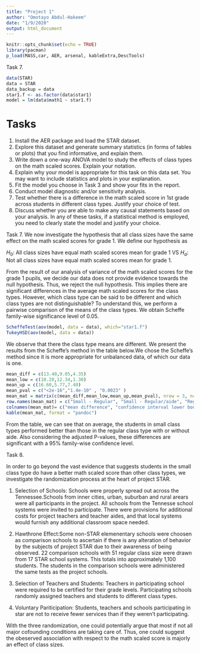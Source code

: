 ```yaml
---
title: "Project 1"
author: "Omotayo Abdul-Hakeem"
date: "1/9/2020"
output: html_document
---
```


```r
knitr::opts_chunk$set(echo = TRUE)
library(pacman)
p_load(MASS,car, AER, arsenal, kableExtra,DescTools)
```
Task 7.

```r
data(STAR)
data = STAR
data_backup = data
star1.f <- as.factor(data$star1)
model = lm(data$math1 ~ star1.f)
```
Tasks
=========
1) Install the AER package and load the STAR dataset.
2) Explore this dataset and generate summary statistics (in forms of tables or plots) that you find informative, and explain them.
3) Write down a one-way ANOVA model to study the effects of class types on the math scaled scores. Explain your notation.
4) Explain why your model is appropriate for this task on this data set. You may want to include statistics and plots in your explanation.
5) Fit the model you choose in Task 3 and show your fits in the report.
6) Conduct model diagnostic and/or sensitivity analysis.
7) Test whether there is a difference in the math scaled score in 1st grade across students in different class types. Justify your choice of test.
8) Discuss whether you are able to make any causal statements based on your analysis.
In any of these tasks, if a statistical method is employed, you need to clearly state the model and justify your choice.


Task 7.
We now investigate the hypothesis that all class sizes have the same effect on the math scaled scores for grade 1. We define our hypothesis as

$H_0$: All class sizes have equal math scaled scores mean for grade 1 VS $H_a$: Not all class sizes have equal math scaled scores mean for grade 1.

From the result of our analysis of variance of the math scaled scores for the grade 1 pupils, we decide our data does not provide evidence towards the null hypothesis. Thus, we reject the null hypothesis. This implies there are significant differences in the average math scaled scores for the class types.  However, which class type can be said to be different and which class types are not distinguishable?  To understand this, we perform a pairwise comparison of the means of the class types. We obtain Scheffe family-wise significance level of 0.05. 
```r
ScheffeTest(aov(model, data = data), which="star1.f")
TukeyHSD(aov(model, data = data))
```
We observe that there the class type means are different. We present the results from the Scheffe's method in the table below.We chose the Scheffe's method since it is more appropriate for unbalanced data, of which our data is one. 

```r
mean_diff = c(13.40,9.05,4.35)
mean_low = c(10.20,12.34,1.30)
mean_up = c(16.60,5.77,7.40)
mean_pval = c("<2e-16","1.4e-10" , "0.0023" )
mean_mat = matrix(c(mean_diff,mean_low,mean_up,mean_pval), nrow = 3, ncol = 4)
row.names(mean_mat) = c("Small - Regular", "Small - Regular/aide", "Regular/aide - Regular")
colnames(mean_mat)= c("mean difference", "confidence interval lower bound", "confidence interval upper bound", "Adj. P-values" )
kable(mean_mat, format = "pandoc") 
```

From the table, we can see that on average, the students in small class types performed better than those in the regular class type with or without aide. Also considering the adjusted P-values, these differences are significant with a 95% family-wise confidence level.

Task 8.

In order to go beyond the vast evidence that suggests students in the small class type do have a better math scaled score than other class types, we investigate the randomization process at the heart of project STAR.

1. Selection of Schools: Schools were properly spread out across the Tennessee.Schools from inner cities, urban, suburban and rural arears were all participants in the project. All schools from the Tennesse school systems were invited to participate. There were provisions for additional costs for project teachers and teacher aides, and that local systems would furnish any additional classroom space needed.

2. Hawthrone Effect:Some non-STAR elemenentary schools were choosen as comparison schools to ascertain if there is any alteration of behavior by the subjects of project STAR due to their awareness of being observed. 22 comparison schools with 51 regular class size were drawn from 17 STAR school systems. This totals into approximately 1,100 students. The students in the comparison schools were administered the same tests as the project schools.

3. Selection of Teachers and Students: Teachers in participating school were required to be certified for their grade levels. Participating schools randomly assigned teachers and students to different class types.

4. Voluntary Pariticipation: Students, teachers and schools participating in star are not to receive fewer services than if they weren't participating.


With the three randomization, one could potentially argue that most if not all major cofounding conditions are taking care of. Thus, one could suggest the obeserved association with respect to the math scaled score is majorly an effect of  class sizes. 